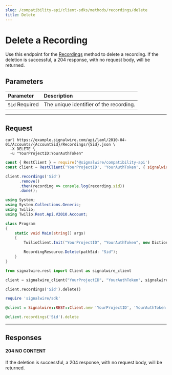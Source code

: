 ```yaml
---
slug: /compatibility-api/client-sdks/methods/recordings/delete
title: Delete
---
```


# Delete a Recording

Use this endpoint for the [Recordings](./index.mdx) method to delete a recording. 
If the deletion is successful, a 204 response, with no request body, will be returned.

## Parameters

| Parameter                                        | Description                             |
| :----------------------------------------------- | :-------------------------------------- |
| `Sid` <span className="required-arg">Required</span> | The unique identifier of the recording. |

---

## Request

<Tabs groupId="compatibility-sdks">

<TabItem value="shell" label="cURL">

```shell
curl https://example.signalwire.com/api/laml/2010-04-01/Accounts/{AccountSid}/Recordings/{Sid}.json \
  -X DELETE \
  -u "YourProjectID:YourAuthToken"
```

</TabItem>

<TabItem value="node" label="Node.js">

```javascript
const { RestClient } = require('@signalwire/compatibility-api')
const client = RestClient('YourProjectID', 'YourAuthToken', { signalwireSpaceUrl: 'example.signalwire.com' })

client.recordings('Sid')
      .remove()
      .then(recording => console.log(recording.sid))
      .done();
```

</TabItem>

<TabItem value="csharp" label="C#">

```csharp
using System;
using System.Collections.Generic;
using Twilio;
using Twilio.Rest.Api.V2010.Account;

class Program
{
    static void Main(string[] args)
    {
        TwilioClient.Init("YourProjectID", "YourAuthToken", new Dictionary<string, object> { ["signalwireSpaceUrl"] = "{SPACE}.signalwire.com" });

        RecordingResource.Delete(pathSid: "Sid");
    }
}
```

</TabItem>

<TabItem value="python" label="Python">

```python
from signalwire.rest import Client as signalwire_client

client = signalwire_client("YourProjectID", "YourAuthToken", signalwire_space_url = 'example.signalwire.com')

client.recordings('Sid').delete()
```

</TabItem>

<TabItem value="ruby" label="Ruby">

```ruby
require 'signalwire/sdk'

@client = Signalwire::REST::Client.new 'YourProjectID', 'YourAuthToken', signalwire_space_url: "example.signalwire.com"

@client.recordings('Sid').delete
```

</TabItem>

</Tabs>

---

## Responses

<h4><span class="badge badge--success">204</span> NO CONTENT</h4>

If the deletion is successful, a 204 response, with no request body, will be returned.